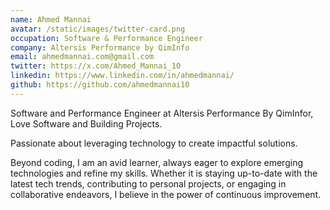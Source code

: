 ```yaml
---
name: Ahmed Mannai
avatar: /static/images/twitter-card.png
occupation: Software & Performance Engineer
company: Altersis Performance by QimInfo
email: ahmedmannai.com@gmail.com
twitter: https://x.com/Ahmed_Mannai_10
linkedin: https://www.linkedin.com/in/ahmedmannai/
github: https://github.com/ahmedmannai10
---
```


Software and Performance Engineer at Altersis Performance By QimInfor, Love Software and Building Projects.

Passionate about leveraging technology to create impactful solutions.

Beyond coding, I am an avid learner, always eager to explore emerging technologies and refine my skills. Whether it is staying up-to-date with the latest tech trends, contributing to personal projects, or engaging in collaborative endeavors, I believe in the power of continuous improvement.
